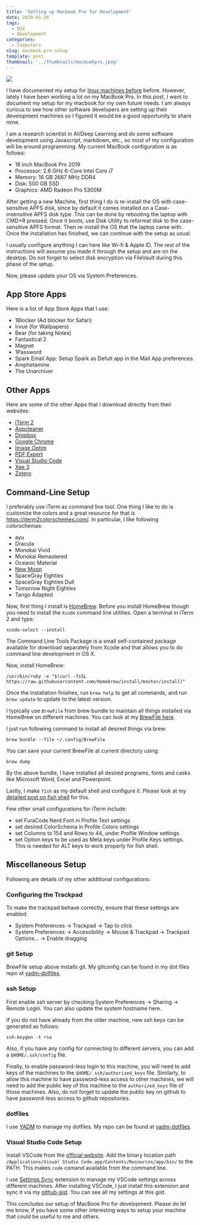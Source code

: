 ```yaml
---
title: 'Setting up Macbook Pro for Development'
date: 2020-01-26
tags:
  - OSX
  - Development
categories:
  - Computers
slug: macbook-pro-setup
template: post
thumbnail: '../thumbnails/macbookpro.jpeg'
---
```


![](https://res.cloudinary.com/sadanandsingh/image/upload/v1580264539/2016_macbook_pro_opa89c.jpg)

I have documented my setup for [linux machines before](/mydlsetup) before. However, lately I have
been working a lot on my MacBook Pro. In this post, I want to document my setup for my macbook for
my own future needs. I am always curious to see how other software developers are setting up their
development machines so I figured it would be a good opportunity to share mine.

I am a research scientist in AI/Deep Learning and do some software development using Javascript,
markdown, etc., so most of my configuration will be around programming. My current MacBook
configuration is as follows:

- 16 inch MacBook Pro 2019
- Processor: 2.6 GHz 6-Core Intel Core i7
- Memory: 16 GB 2667 MHz DDR4
- Disk: 500 GB SSD
- Graphics: AMD Radeon Pro 5300M

After getting a new Machine, first thing I do is re-install the OS with case-sensitive APFS disk,
since by default it comes installed on a Case-insensitive APFS disk type. This can be done by
rebooting the laptop with CMD+R pressed. Once it boots, use Disk Utility to reformat disk to
the case-sensitive APFS format. Then re-install the OS that the laptop came with. Once the installation
has finished, we can continue with the setup as usual.

I usually configure anything I can here like Wi-fi & Apple ID. The rest of the instructions will
assume you made it through the setup and are on the desktop. Do not forget to select disk encryption
via FileVault during this phase of the setup.

Now, please update your OS via System Preferences.

## App Store Apps

Here is a list of App Store Apps that I use:

- 1Blocker (Ad blocker for Safari)
- Irvue (for Wallpapers)
- Bear (for taking Notes)
- Fantastical 2
- Magnet
- 1Password
- Spark Email App: Setup Spark as Defult app in the Mail App preferences.
- Amphetamine
- The Unarchiver

## Other Apps

Here are some of the other Apps that I download directly from their websites:

- [iTerm 2](https://iterm2.com/downloads/beta/iTerm2-3_3_8beta5.zip)
- [Appcleaner](https://freemacsoft.net/appcleaner/)
- [Dropbox](https://www.dropbox.com/)
- [Google Chrome](https://www.google.com/chrome/)
- [Image Optim](https://imageoptim.com/mac)
- [PDF Expert](https://pdfexpert.com/)
- [Visual Studio Code](https://code.visualstudio.com/)
- [Xee 3](https://theunarchiver.com/xee)
- [Zotero](https://www.zotero.org/)

## Command-Line Setup

I preferably use iTerm as command line tool. One thing I like to do is customize the colors and a
great resource for that is https://iterm2colorschemes.com/. In particular, I like following
colorschemas:

- ayu
- Dracula
- Monokai Vivid
- Monokai Remastered
- Oceanic Material
- [New Moon](https://github.com/taniarascia/new-moon/tree/master/iterm2)
- SpaceGray Eighties
- SpaceGray Eighties Dull
- Tomorrow Night Eighties
- Tango Adapted

Now, first thing I install is [HomeBrew](https://brew.sh/). Before you install HomeBrew though you
need to install the `Xcode` command line utilities. Open a terminal in iTerm 2 and type:

```terminal
xcode-select --install
```

The Command Line Tools Package is a small self-contained package available for download separately
from Xcode and that allows you to do command line development in OS X.

Now, install HomeBrew:

```terminal
/usr/bin/ruby -e "$(curl -fsSL https://raw.githubusercontent.com/Homebrew/install/master/install)"
```

Once the installation finishes, run `brew help` to get all commands, and run `brew update` to update
to the latest version.

I typically use `BrewFile` from brew bundle to maintain all things installed via HomeBrew on
different machines. You can look at my
[BrewFile here](https://github.com/sadanand-singh/yadm-dotfiles/blob/osx/.config/Brewfile).

I just run following command to install all desired things via brew:

```terminal
brew bundle --file ~/.config/BrewFile
```

You can save your current BrewFile at current directory using:

```terminal
brew dump
```

By the above bundle, I have installed all desired programs, fonts and casks like Microsoft Word,
Excel and Powerpoint.

Lastly, I make `fish` as my default shell and configure it. Please look at my
[detailed post on fish shell](/fish-shell) for this.

Few other small configurations for iTerm include:

- set FuraCode Nerd Font in Profile Text settings
- set desired ColorSchema in Profile Colors settings
- set Columns to 154 and Rows to 44, under Profile Window settings
- set Option keys to be used as Meta keys under Profile Keys settings. This is needed for ALT keys
  to work properly for fish shell.

## Miscellaneous Setup

Following are details of my other additional configurations:

### Configuring the Trackpad

To make the trackpad behave correctly, ensure that these settings are enabled:

- System Preferences -> Trackpad -> Tap to click
- System Preferences -> Accessibility -> Mouse & Trackpad -> Trackpad Options… -> Enable dragging

### git Setup

BrewFile setup above installs git. My gitconfig can be found in my dot files repo
at [yadm-dotfiles](https://github.com/sadanand-singh/yadm-dotfiles/blob/osx/.gitconfig).

### ssh Setup

First enable ssh server by checking System Preferences -> Sharing -> Remote Login. You can also
update the system hostname here.

If you do not have already from the older machine, new ssh keys can be generated as follows:

```terminal
ssh-keygen -t rsa
```

Also, if you have any config for connecting to different servers, you can add a `$HOME/.ssh/config`
file.

Finally, to enable password-less login to this machine, you will need to add keys of the machines
to the `$HOME/.ssh/authorized_keys` file. Similarly, to allow this machine to have password-less
access to other machines, we will need to add the public key of this machine to the
`authorized_keys` file of those machines. Also, do not forget to update the public key on github
to have password-less access to github repositories.

### dotfiles

I use [YADM](https://yadm.io/) to manage my dotfiles. My repo can be found at
[yadm-dotfiles](https://github.com/sadanand-singh/yadm-dotfiles/blob/osx/.gitconfig).

### Visual Studio Code Setup

Install VSCode from the [official website](https://code.visualstudio.com/). Add the binary location
path `/Applications/Visual Studio Code.app/Contents/Resources/app/bin/` to the PATH. This makes
`code` comand available from the command line.

I use [Settings Sync](https://marketplace.visualstudio.com/items?itemName=Shan.code-settings-sync)
extension to manage my VSCode settings across different machines. After installing VSCode, I just
install this extension and sync it via my [github gist](https://gist.github.com/sadanand-singh/9abce7fe51c5c9ec028cd7e1bf846419). You can see all my settings at this gist.

This concludes our setup of MacBook Pro for development. Please do let me know, if you have some
other interesting ways to setup your machine that could be useful to me and others.
